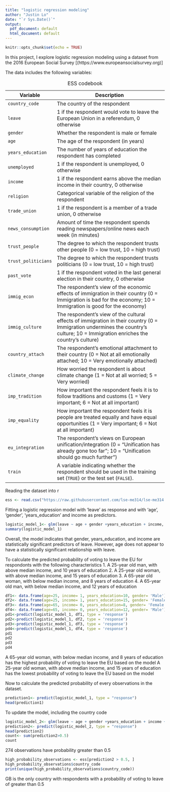 ```yaml
---
title: "logistic regression modeling"
author: "Justin Lo"
date: "`r Sys.Date()`"
output:
  pdf_document: default
  html_document: default
---
```


```r
knitr::opts_chunk$set(echo = TRUE)
```

In this project, I explore logistic regression modeling using a dataset from the 2016 European Social Survey [(https://www.europeansocialsurvey.org)]

The data includes the following variables:

|**Variable**|**Description**|
|---------------|-------------------------------------------------------------|
|`country_code`|The country of the respondent|
|`leave`|1 if the respondent would vote to leave the European Union in a referendum, 0 otherwise|
|`gender`|Whether the respondent is male or female|
|`age`|The age of the respondent (in years)|
|`years_education`| The number of years of education the respondent has completed|
|`unemployed`|1 if the respondent is unemployed, 0 otherwise|
|`income`|1 if the respondent earns above the median income in their country, 0 otherwise|
|`religion`|Categorical variable of the religion of the respondent|
|`trade_union`|1 if the respondent is a member of a trade union, 0 otherwise|
|`news_consumption`|Amount of time the respondent spends reading newspapers/online news each week (in minutes)|
|`trust_people`|The degree to which the respondent trusts other people (0 = low trust, 10 = high trust)|
|`trust_politicians`|The degree to which the respondent trusts politicians (0 = low trust, 10 = high trust)|
|`past_vote`|1 if the respondent voted in the last general election in their country, 0 otherwise|
|`immig_econ`|The respondent's view of the economic effects of immigration in their country (0 = Immigration is bad for the economy; 10 = Immigration is good for the economy)|
|`immig_culture`|The respondent's view of the cultural effects of immigration in their country (0 = Immigration undermines the country's culture; 10 = Immigration enriches the country's culture)|
|`country_attach`|The respondent's emotional attachment to their country (0 = Not at all emotionally attached; 10 = Very emotionally attached)|
|`climate_change`|How worried the respondent is about climate change (1 = Not at all worried; 5 = Very worried)|
|`imp_tradition`|How important the respondent feels it is to follow traditions and customs (1 = Very important; 6 = Not at all important)|
|`imp_equality`|How important the respondent feels it is people are treated equally and have equal opportunities (1 = Very important; 6 = Not at all important)|
|`eu_integration`|The respondent's views on European unification/integration (0 = "Unification has already gone too far"; 10 = "Unification should go much further")|
|`train`|A variable indicating whether the respondent should be used in the training set (`TRUE`) or the test set (`FALSE`).|
Table: ESS codebook

Reading the dataset into r
```r
ess <- read.csv("https://raw.githubusercontent.com/lse-me314/lse-me314.github.io/master/data/ess.csv")
```

Fitting a logistic regression model with 'leave' as response and with 'age', 'gender', 'years_education' and income as predictors. 
```r
logistic_model_1<- glm(leave ~ age + gender +years_education + income, family = 'binomial', data= ess)
summary(logistic_model_1)
```
Overall, the model indicates that gender, years_education, and income are statistically significant predictors of leave. However, age does not appear to have a statistically significant relationship with leave.


To calculate the predicted probability of voting to leave the EU for respondonts with the following characteristics 
1. A 25-year old man, with above median income, and 10 years of education
2. A 25-year old woman, with above median income, and 15 years of education
3. A 65-year old woman, with below median income, and 8 years of education
4. A 65-year old man, with below median income, and 12 years of education

```r
df1<- data.frame(age=25, income= 1, years_education=10, gender= 'Male')
df2<- data.frame(age=25, income= 1, years_education=15, gender= 'Female')
df3<- data.frame(age=65, income= 0, years_education=8, gender= 'Female')
df4<- data.frame(age=65, income= 0, years_education=12, gender= 'Male')
pd1<-predict(logistic_model_1, df1, type = 'response')
pd2<-predict(logistic_model_1, df2, type = 'response')
pd3<-predict(logistic_model_1, df3, type = 'response')
pd4<-predict(logistic_model_1, df4, type = 'response')
pd1
pd2
pd3
pd4
```
A 65-year old woman, with below median income, and 8 years of education has the highest probability of voting to leave the EU based on the model
A 25-year old woman, with above median income, and 15 years of education has the lowest probability of voting to leave the EU based on the model


Now to calculate the predicted probability of every observations in the dataset. 
```r
prediction1<- predict(logistic_model_1, type = "response")
head(prediction1)
```

To update the model, including the country code
```r
logistic_model_2<- glm(leave ~ age + gender +years_education + income + country_code, family = 'binomial', data= ess)
prediction2<- predict(logistic_model_2, type = "response")
head(prediction2)
count<- sum(prediction2>0.5)
count
```
274 observations have probability greater than 0.5

```r
high_probability_observations <- ess[prediction2 > 0.5, ]
high_probability_observations$country_code
print(unique(high_probability_observations$country_code))
```
GB is the only country with respondents with a probability of voting to leave of greater than 0.5






